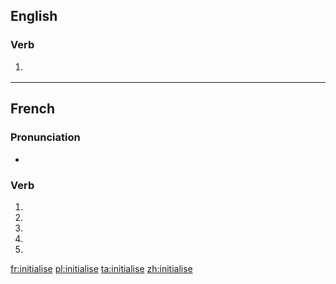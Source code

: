 {{also|initialisé}}
==English==

===Verb===
{{en-verb|initialises|initialising|initialised|initialised}}

# {{context|British|lang=en}} {{alternative spelling of|initialize}}

----

==French==

===Pronunciation===
* {{homophones|lang=fr|initialisent|initialises}}

===Verb===
{{fr-verb-form}}

# {{conjugation of|initialiser||1|s|pres|ind|lang=fr}}
# {{conjugation of|initialiser||3|s|pres|ind|lang=fr}}
# {{conjugation of|initialiser||1|s|pres|sub|lang=fr}}
# {{conjugation of|initialiser||3|s|pres|sub|lang=fr}}
# {{conjugation of|initialiser||2|s|imp|lang=fr}}

[[fr:initialise]]
[[pl:initialise]]
[[ta:initialise]]
[[zh:initialise]]